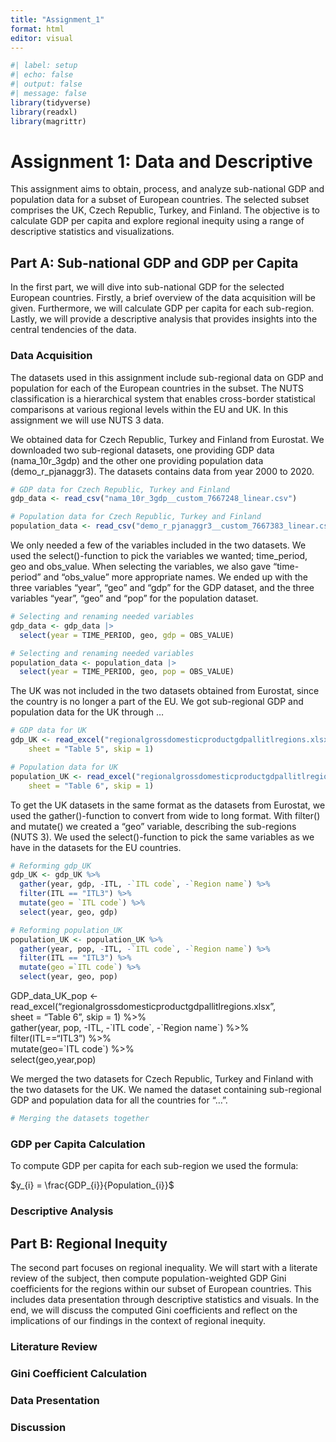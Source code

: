 ```yaml
---
title: "Assignment_1"
format: html
editor: visual
---
```


```r
#| label: setup
#| echo: false
#| output: false
#| message: false
library(tidyverse)
library(readxl)
library(magrittr)
```

# Assignment 1: Data and Descriptive 

This assignment aims to obtain, process, and analyze sub-national GDP and population data for a subset of European countries.
The selected subset comprises the UK, Czech Republic, Turkey, and Finland.
The objective is to calculate GDP per capita and explore regional inequity using a range of descriptive statistics and visualizations.

## Part A: Sub-national GDP and GDP per Capita

In the first part, we will dive into sub-national GDP for the selected European countries.
Firstly, a brief overview of the data acquisition will be given.
Furthermore, we will calculate GDP per capita for each sub-region.
Lastly, we will provide a descriptive analysis that provides insights into the central tendencies of the data.

### Data Acquisition

The datasets used in this assignment include sub-regional data on GDP and population for each of the European countries in the subset.
The NUTS classification is a hierarchical system that enables cross-border statistical comparisons at various regional levels within the EU and UK.
In this assignment we will use NUTS 3 data.

We obtained data for Czech Republic, Turkey and Finland from Eurostat.
We downloaded two sub-regional datasets, one providing GDP data (nama_10r_3gdp) and the other one providing population data (demo_r_pjanaggr3).
The datasets contains data from year 2000 to 2020.

```r
# GDP data for Czech Republic, Turkey and Finland
gdp_data <- read_csv("nama_10r_3gdp__custom_7667248_linear.csv") 
```

```r
# Population data for Czech Republic, Turkey and Finland
population_data <- read_csv("demo_r_pjanaggr3__custom_7667383_linear.csv")
```

We only needed a few of the variables included in the two datasets.
We used the select()-function to pick the variables we wanted; time_period, geo and obs_value.
When selecting the variables, we also gave "time-period" and "obs_value" more appropriate names.
We ended up with the three variables "year", "geo" and "gdp" for the GDP dataset, and the three variables "year", "geo" and "pop" for the population dataset.

```r
# Selecting and renaming needed variables
gdp_data <- gdp_data |>
  select(year = TIME_PERIOD, geo, gdp = OBS_VALUE)
```

```r
# Selecting and renaming needed variables
population_data <- population_data |>
  select(year = TIME_PERIOD, geo, pop = OBS_VALUE)
```

The UK was not included in the two datasets obtained from Eurostat, since the country is no longer a part of the EU.
We got sub-regional GDP and population data for the UK through ...

```r
# GDP data for UK
gdp_UK <- read_excel("regionalgrossdomesticproductgdpallitlregions.xlsx", 
    sheet = "Table 5", skip = 1)
```

```r
# Population data for UK
population_UK <- read_excel("regionalgrossdomesticproductgdpallitlregions.xlsx", 
    sheet = "Table 6", skip = 1)
```

To get the UK datasets in the same format as the datasets from Eurostat, we used the gather()-function to convert from wide to long format.
With filter() and mutate() we created a "geo" variable, describing the sub-regions (NUTS 3).
We used the select()-function to pick the same variables as we have in the datasets for the EU countries.

```r
# Reforming gdp_UK
gdp_UK <- gdp_UK %>%
  gather(year, gdp, -ITL, -`ITL code`, -`Region name`) %>%
  filter(ITL == "ITL3") %>%
  mutate(geo = `ITL code`) %>%
  select(year, geo, gdp)
```

```r
# Reforming population_UK
population_UK <- population_UK %>%
  gather(year, pop, -ITL, -`ITL code`, -`Region name`) %>%
  filter(ITL == "ITL3") %>%
  mutate(geo =`ITL code`) %>%
  select(year, geo, pop)
```

GDP_data_UK_pop \<- read_excel("regionalgrossdomesticproductgdpallitlregions.xlsx",\
sheet = "Table 6", skip = 1) %\>%\
gather(year, pop, -ITL, -\`ITL code\`, -\`Region name\`) %\>%\
filter(ITL=="ITL3") %\>%\
mutate(geo=\`ITL code\`) %\>%\
select(geo,year,pop)

We merged the two datasets for Czech Republic, Turkey and Finland with the two datasets for the UK.
We named the dataset containing sub-regional GDP and population data for all the countries for "...".

```r
# Merging the datasets together 

```

### GDP per Capita Calculation

To compute GDP per capita for each sub-region we used the formula:

$y_{i} = \frac{GDP_{i}}{Population_{i}}$

### Descriptive Analysis

## Part B: Regional Inequity

The second part focuses on regional inequality.
We will start with a literate review of the subject, then compute population-weighted GDP Gini coefficients for the regions within our subset of European countries.
This includes data presentation through descriptive statistics and visuals.
In the end, we will discuss the computed Gini coefficients and reflect on the implications of our findings in the context of regional inequity.

### Literature Review

### Gini Coefficient Calculation

### Data Presentation

### Discussion
